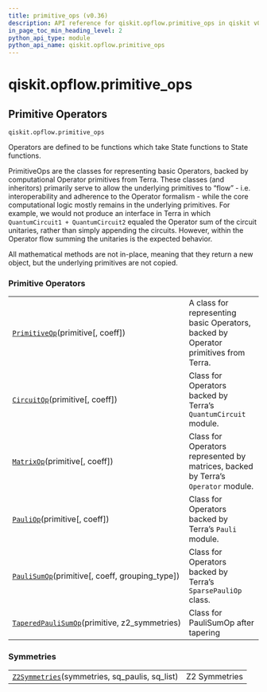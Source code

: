 ```yaml
---
title: primitive_ops (v0.36)
description: API reference for qiskit.opflow.primitive_ops in qiskit v0.36
in_page_toc_min_heading_level: 2
python_api_type: module
python_api_name: qiskit.opflow.primitive_ops
---
```


<span id="module-qiskit.opflow.primitive_ops" />

<span id="qiskit-opflow-primitive-ops" />

# qiskit.opflow\.primitive\_ops

<span id="primitive-operators-qiskit-opflow-primitive-ops" />

## Primitive Operators

`qiskit.opflow.primitive_ops`

Operators are defined to be functions which take State functions to State functions.

PrimitiveOps are the classes for representing basic Operators, backed by computational Operator primitives from Terra. These classes (and inheritors) primarily serve to allow the underlying primitives to “flow” - i.e. interoperability and adherence to the Operator formalism - while the core computational logic mostly remains in the underlying primitives. For example, we would not produce an interface in Terra in which `QuantumCircuit1 + QuantumCircuit2` equaled the Operator sum of the circuit unitaries, rather than simply appending the circuits. However, within the Operator flow summing the unitaries is the expected behavior.

<Admonition title="Note" type="note">
  All mathematical methods are not in-place, meaning that they return a new object, but the underlying primitives are not copied.
</Admonition>

### Primitive Operators

|                                                                                                                                                 |                                                                                     |
| ----------------------------------------------------------------------------------------------------------------------------------------------- | ----------------------------------------------------------------------------------- |
| [`PrimitiveOp`](qiskit.opflow.primitive_ops.PrimitiveOp "qiskit.opflow.primitive_ops.PrimitiveOp")(primitive\[, coeff])                         | A class for representing basic Operators, backed by Operator primitives from Terra. |
| [`CircuitOp`](qiskit.opflow.primitive_ops.CircuitOp "qiskit.opflow.primitive_ops.CircuitOp")(primitive\[, coeff])                               | Class for Operators backed by Terra’s `QuantumCircuit` module.                      |
| [`MatrixOp`](qiskit.opflow.primitive_ops.MatrixOp "qiskit.opflow.primitive_ops.MatrixOp")(primitive\[, coeff])                                  | Class for Operators represented by matrices, backed by Terra’s `Operator` module.   |
| [`PauliOp`](qiskit.opflow.primitive_ops.PauliOp "qiskit.opflow.primitive_ops.PauliOp")(primitive\[, coeff])                                     | Class for Operators backed by Terra’s `Pauli` module.                               |
| [`PauliSumOp`](qiskit.opflow.primitive_ops.PauliSumOp "qiskit.opflow.primitive_ops.PauliSumOp")(primitive\[, coeff, grouping\_type])            | Class for Operators backed by Terra’s `SparsePauliOp` class.                        |
| [`TaperedPauliSumOp`](qiskit.opflow.primitive_ops.TaperedPauliSumOp "qiskit.opflow.primitive_ops.TaperedPauliSumOp")(primitive, z2\_symmetries) | Class for PauliSumOp after tapering                                                 |

### Symmetries

|                                                                                                                                         |               |
| --------------------------------------------------------------------------------------------------------------------------------------- | ------------- |
| [`Z2Symmetries`](qiskit.opflow.primitive_ops.Z2Symmetries "qiskit.opflow.primitive_ops.Z2Symmetries")(symmetries, sq\_paulis, sq\_list) | Z2 Symmetries |

